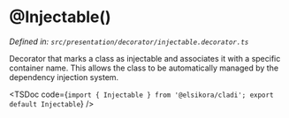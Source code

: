 
# @Injectable()

*Defined in: `src/presentation/decorator/injectable.decorator.ts`*

Decorator that marks a class as injectable and associates it with a specific container name. This allows the class to be automatically managed by the dependency injection system.

<TSDoc code={`import { Injectable } from '@elsikora/cladi'; export default Injectable`} /> 